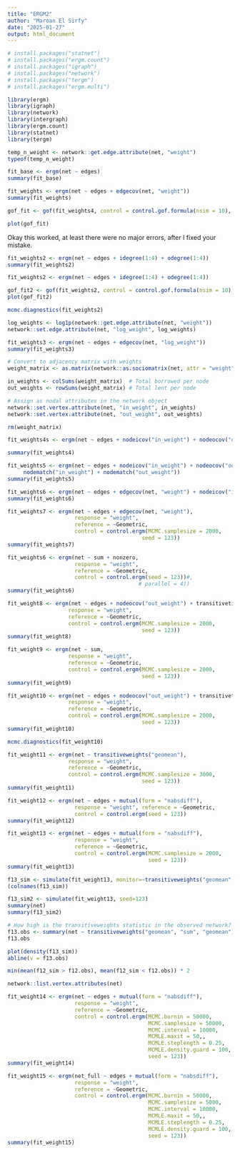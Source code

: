 ```yaml
---
title: "ERGM2"
author: "Maroan El Sirfy"
date: "2025-01-27"
output: html_document
---
```


```r
# install.packages("statnet")
# install.packages("ergm.count")
# install.packages("igraph")
# install.packages("network")
# install.packages("tergm")
# install.packages("ergm.multi")
```
```r
library(ergm)
library(igraph)
library(network)
library(intergraph)
library(ergm.count)
library(statnet)
library(tergm)
```


```r
temp_n_weight <- network::get.edge.attribute(net, "weight")
typeof(temp_n_weight)
```

```r
fit_base <- ergm(net ~ edges)
summary(fit_base)
```

```r
fit_weights <- ergm(net ~ edges + edgecov(net, "weight"))
summary(fit_weights)
```

```r
gof_fit <- gof(fit_weights4, control = control.gof.formula(nsim = 10), verbose = 4)

plot(gof_fit)
```
Okay this worked, at least there were no major errors, after I fixed your mistake.

```r
fit_weights2 <- ergm(net ~ edges + idegree(1:4) + odegree(1:4))
summary(fit_weights2)
```
```r
fit_weights2 <- ergm(net ~ edges + idegree(1:4) + odegree(1:4))
```

```r
gof_fit2 <- gof(fit_weights2, control = control.gof.formula(nsim = 10), verbose = 4)
plot(gof_fit2)
```
```r
mcmc.diagnostics(fit_weights2)
```


```r
log_weights <- log1p(network::get.edge.attribute(net, "weight"))
network::set.edge.attribute(net, "log_weight", log_weights)
```

```r
fit_weights3 <- ergm(net ~ edges + edgecov(net, "log_weight"))
summary(fit_weights3)
```


```r
# Convert to adjacency matrix with weights
weight_matrix <- as.matrix(network::as.sociomatrix(net, attr = "weight"))

in_weights <- colSums(weight_matrix)  # Total borrowed per node
out_weights <- rowSums(weight_matrix) # Total lent per node

# Assign as nodal attributes in the network object
network::set.vertex.attribute(net, "in_weight", in_weights)
network::set.vertex.attribute(net, "out_weight", out_weights)

rm(weight_matrix)
```



```r
fit_weights4s <- ergm(net ~ edges + nodeicov("in_weight") + nodeocov("out_weight"))

summary(fit_weights4)
```


```r
fit_weights5 <- ergm(net ~ edges + nodeicov("in_weight") + nodeocov("out_weight") + 
     nodematch("in_weight") + nodematch("out_weight"))
summary(fit_weights5)
```

```r
fit_weights6 <- ergm(net ~ edges + edgecov(net, "weight") + nodeicov("in_weight") + nodeocov("out_weight"))
summary(fit_weights6)
```
```r
fit_weights7 <- ergm(net ~ edges + edgecov(net, "weight"),
                     response = "weight",
                     reference = ~Geometric,
                     control = control.ergm(MCMC.samplesize = 2000,
                                          seed = 123))
summary(fit_weights7)
```

```r
fit_weights6 <- ergm(net ~ sum + nonzero,
                     response = "weight",
                     reference = ~Geometric,
                     control = control.ergm(seed = 123))#,
                                         # parallel = 4))
summary(fit_weights6)

```

```r
fit_weight8 <- ergm(net ~ edges + nodeocov("out_weight") + transitiveties, 
                   response = "weight", 
                   reference = ~Geometric,
                   control = control.ergm(MCMC.samplesize = 2000,
                                          seed = 123))
summary(fit_weight8)
```


```r
fit_weight9 <- ergm(net ~ sum, 
                   response = "weight", 
                   reference = ~Geometric,
                   control = control.ergm(MCMC.samplesize = 2000,
                                          seed = 123))
summary(fit_weight9)
```

```r
fit_weight10 <- ergm(net ~ edges + nodeocov("out_weight") + transitiveties, 
                   response = "weight", 
                   reference = ~Geometric,
                   control = control.ergm(MCMC.samplesize = 2000,
                                          seed = 123))
summary(fit_weight10)
```

```r
mcmc.diagnostics(fit_weight10)
```
```r
fit_weight11 <- ergm(net ~ transitiveweights("geomean"), 
                   response = "weight", 
                   reference = ~Geometric,
                   control = control.ergm(MCMC.samplesize = 3000,
                                          seed = 123))
summary(fit_weight11)

```

```r
fit_weight12 <- ergm(net ~ edges + mutual(form = "nabsdiff"), 
                     response = "weight", reference = ~Geometric, 
                     control = control.ergm(seed = 123))
summary(fit_weight12)
```


```r
fit_weight13 <- ergm(net ~ edges + mutual(form = "nabsdiff"),
                     response = "weight", 
                     reference = ~Geometric,
                     control = control.ergm(MCMC.samplesize = 2000,
                                            seed = 123))
summary(fit_weight13)
```



```r
f13_sim <- simulate(fit_weight13, monitor=~transitiveweights("geomean", "sum", "geomean"), nsim=10, output="stats")
(colnames(f13_sim))
```



```r
f13_sim2 <- simulate(fit_weight13, seed=123)
summary(net)
summary(f13_sim2)
```


```r
# How high is the transitiveweights statistic in the observed network?
f13.obs <- summary(net ~ transitiveweights("geomean", "sum", "geomean"), response="weight")
f13.obs
```


```r
plot(density(f13_sim))
abline(v = f13.obs)
```

```r
min(mean(f12_sim > f12.obs), mean(f12_sim < f12.obs)) * 2
```

```r
network::list.vertex.attributes(net)
```

```r
fit_weight14 <- ergm(net ~ edges + mutual(form = "nabsdiff"),
                     response = "weight", 
                     reference = ~Geometric,
                     control = control.ergm(MCMC.burnin = 50000, 
                                            MCMC.samplesize = 50000, 
                                            MCMC.interval = 10000, 
                                            MCMLE.maxit = 50,, 
                                            MCMLE.steplength = 0.25, 
                                            MCMLE.density.guard = 100,
                                            seed = 123))
summary(fit_weight14)
```

```r
fit_weight15 <- ergm(net_full ~ edges + mutual(form = "nabsdiff"),
                     response = "weight", 
                     reference = ~Geometric,
                     control = control.ergm(MCMC.burnin = 50000, 
                                            MCMC.samplesize = 5000, 
                                            MCMC.interval = 10000, 
                                            MCMLE.maxit = 50,, 
                                            MCMLE.steplength = 0.25, 
                                            MCMLE.density.guard = 100,
                                            seed = 123))
summary(fit_weight15)
```
